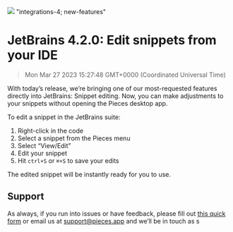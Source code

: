 ![](https://uploads-ssl.webflow.com/6143afec68f555387049efb3/630d8426d6df89467a9230ae_ezgif_com-gif-maker54_22e5ef23aa670c74e6e99ae83ece0b77_2000.png)
"integrations-4; new-features"
# JetBrains 4.2.0: Edit snippets from your IDE
> Mon Mar 27 2023 15:27:48 GMT+0000 (Coordinated Universal Time)
<p>With today’s release, we’re bringing one of our most-requested features directly into JetBrains: Snippet editing. Now, you can make adjustments to your snippets without opening the Pieces desktop app.</p><p>To edit a snippet in the JetBrains suite:</p><ol type="1"><li>Right-click in the code</li><li>Select a snippet from the Pieces menu</li><li>Select “View/Edit”</li><li>Edit your snippet</li><li>Hit <code>ctrl+S</code> or <code>⌘+S</code> to save your edits</li></ol><p>The edited snippet will be instantly ready for you to use.</p><h2 id="7e68d">Support</h2><p>As always, if you run into issues or have feedback, please fill out <a href="https://getpieces.typeform.com/to/mCjBSIjF" target="_blank" rel="noopener noreferrer">this quick form</a> or email us at <a href="mailto:support@pieces.app" target="_blank" rel="noopener noreferrer">support@pieces.app</a> and we’ll be in touch as s
